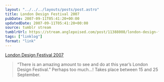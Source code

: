 ```yaml
---
layout: "../../../layouts/posts/post.astro"
title: London Design Festival 2007
pubDate: 2007-09-11T05:41:20+00:00
updatedDate: 2007-09-11T05:41:20+00:00
source: tumblr stream
tumblrUrl: https://stream.anglepoised.com/post/11388008/london-design-festival-2007
tags: ["linklog"]
format: "link"
---
```


[London Design Festival 2007][1]

> &ldquo;There is an amazing amount to see and do at this year&rsquo;s London Design Festival.&rdquo; Perhaps too much&hellip;! Takes place between 15 and 25 September.

[1]: http://www.londondesignfestival.com/
